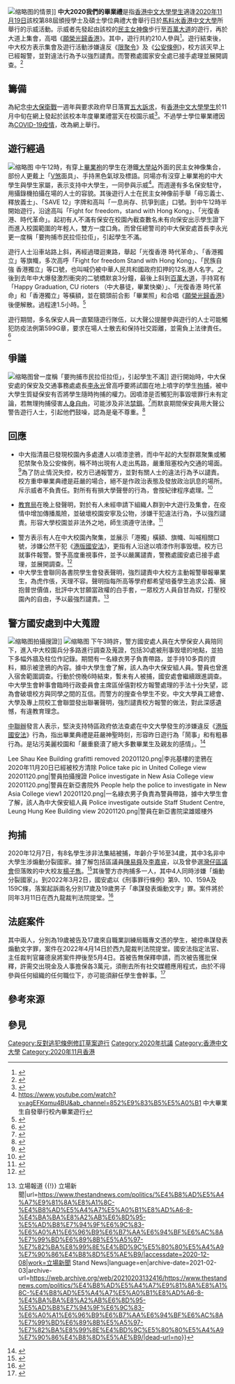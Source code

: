 {{UTC+8}}
{{Infobox Civil Conflict
| title = 中大 2020 我們的畢業禮
| partof = [[反對逃犯條例修訂草案運動公眾行動列表|反對逃犯條例修訂草案運動]]
| image = CUHK Protest 20201119.jpg
| caption = 參與人士在[[百萬大道|百萬大道]]影「畢業照」和合唱《[[願榮光歸香港|願榮光歸香港]]》後便解散
| date = 2020年11月19日
| place = {{HKG}}[[馬料水|馬料水]][[香港中文大學|香港中文大學]]
| coordinates = 
| causes =
| goals =
* 重申「[[五大訴求|五大訴求]]」
* 紀念[[中大保衛戰|中大保衛戰]]一週年
*  不滿校方以疫情為由取消實體畢業禮
* 要求[[中華人民共和國政府|中華人民共和國政府]]立即釋放於[[2020年8月|2020年8月]]被捕的[[12港人被扣鹽田事件|十二名港人]]
| methods = [[遊行|遊行]]、[[集會|集會]]及[[塗鴉|塗鴉]]
| status = 
| result =
*  中大校方早上報警處理
*  警方國安處接手調查
| side1 = [[File:Emblem_of_Hong_Kong_(Black_Bauhinia_with_wilted_petals_variant).svg|20px]] [[香港中文大學|香港中文大學]]學生
| side2 = 
[[香港中文大學|香港中文大學]]保安處
* 大學保安員  
| howmany1 = 210人
| howmany2 = ＞30人
| casualties1 = 
| casualties2 = 
| injuries = 
| arrests = 
| detentions =
| charged =
| fined =
| casualties_label = 
| notes = 
}}
[[File:CUHK_Protest_outside_the_library_20201119.jpg|缩略图]]的情景]]
'''中大2020我們的畢業禮'''是指[[香港中文大學|香港中文大學]][[學生|學生]]適逢[[2020年|2020年]][[11月19日|11月19日]]該校第88屆頒授學士及碩士學位典禮大會舉行日於[[馬料水|馬料水]][[香港中文大學|香港中文大學]]所舉行的示威活動。示威者先發起由該校的[[民主女神像|民主女神像]]步行至[[百萬大道|百萬大道]]的遊行，再於大道上集會，高唱《[[願榮光歸香港|願榮光歸香港]]》。其中，遊行共約210人參與<ref>{{cite web |url=https://www.inmediahk.net/node/1078954 |title=中大畢業生自發遊行 籲勿忘抗爭：不論生死都會記掛手足 |publisher=香港獨立媒體 |accessdate=2020-11-20 |archive-date=2020-11-29 |archive-url=https://web.archive.org/web/20201129150422/http://www.inmediahk.net/node/1078954 |dead-url=no }}</ref>。遊行結束後，中大校方表示集會及遊行活動涉嫌違反《[[限聚令|限聚令]]》及《[[公安條例|公安條例]]》，校方該天早上已經報警，並對違法行為予以強烈譴責。而警務處國家安全處已接手處理並展開調查。<ref>{{cite news |title=警方指有人於中大校園內涉干犯國安法　國安處接手調查 |url=https://news.rthk.hk/rthk/ch/component/k2/1560912-20201119.htm |accessdate=2020-11-20 |publisher=香港電台 |date=2020-11-419 |archive-date=2020-11-26 |archive-url=https://web.archive.org/web/20201126165938/https://news.rthk.hk/rthk/ch/component/k2/1560912-20201119.htm |dead-url=no }}</ref>

==籌備==
為紀念[[中大保衛戰|中大保衛戰]]一週年與要求政府早日落實[[五大訴求|五大訴求]]，有[[香港中文大學|香港中文大學]][[學生|學生]]於11月中旬在網上發起於該校本年度畢業禮當天在校園示威<ref>{{cite web |url=https://topick.hket.com/article/2807545/%E4%B8%AD%E5%A4%A7%E7%95%A2%E6%A5%AD%E7%94%9F%E9%81%8A%E8%A1%8C%E8%81%B2%E6%8F%B4%E8%A2%AB%E6%89%A3%E6%8A%BC12%E6%B8%AF%E4%BA%BA%E3%80%80%E6%95%99%E8%82%B2%E5%B1%80%E8%AD%B4%E8%B2%AC%E6%9C%89%E4%BA%BA%E6%B6%89%E9%80%B2%E8%A1%8C%E9%81%95%E6%B3%95%E6%B4%BB%E5%8B%95 |title=中大畢業生遊行聲援被扣押12港人　教育局譴責有人涉進行違法活動 |publisher=香港經濟日報 |accessdate=2020-11-20 |archive-date=2020-11-27 |archive-url=https://web.archive.org/web/20201127231348/https://topick.hket.com/article/2807545/%E4%B8%AD%E5%A4%A7%E7%95%A2%E6%A5%AD%E7%94%9F%E9%81%8A%E8%A1%8C%E8%81%B2%E6%8F%B4%E8%A2%AB%E6%89%A3%E6%8A%BC12%E6%B8%AF%E4%BA%BA%E3%80%80%E6%95%99%E8%82%B2%E5%B1%80%E8%AD%B4%E8%B2%AC%E6%9C%89%E4%BA%BA%E6%B6%89%E9%80%B2%E8%A1%8C%E9%81%95%E6%B3%95%E6%B4%BB%E5%8B%95 |dead-url=no }}</ref>。不過學士學位畢業禮因為[[COVID-19疫情|COVID-19疫情]]，改為網上舉行。

==遊行經過==
[[File:The_marchers_held_up_banners_with_political_slogans_02.jpg|缩略图]]
中午12時，有穿上[[畢業袍|畢業袍]]的學生在港鐵[[大學站_(香港)|大學站]]外面的民主女神像集合，部份人更戴上「[[V煞|V煞]]面具」、手持黑色氣球及標語。同場亦有沒穿上畢業袍的中大學生與學生家屬，表示支持中大學生，一同參與示威<ref>https://www.youtube.com/watch?v=agEFKqmu4BU&ab_channel=852%E9%83%B5%E5%A0%B1 {{Wayback|url=https://www.youtube.com/watch?v=agEFKqmu4BU&ab_channel=852%E9%83%B5%E5%A0%B1 |date=20201128063034 }} 中大畢業生自發舉行校內畢業遊行</ref>。而週邊有多名保安駐守，用攝錄機拍攝在場的人士的容貌。其後遊行人士在民主女神像前手舉「毋忘義士、釋放義士」、「SAVE 12」字牌和高叫「一息尚存、抗爭到底」口號。到中午12時半開始遊行，沿途高叫「Fight for freedom，stand with Hong Kong」、「光復香港、時代革命」。起初有人不滿有保安在校園內截查數名未有向保安出示學生證下而進入校園範圍的年輕人，雙方一度口角。而曾任總警司的中大保安處首長李永光更一度稱「要拘捕市民拉佢拉佢」，引起學生不滿。

遊行人士沿車站路上斜，再經過環迴東路，舉起「光復香港 時代革命」、「香港獨立」等旗幟，多次高呼「Fight for freedom Stand with Hong Kong」、「民族自強 香港獨立」等口號，也叫喊仍被中華人民共和國政府扣押的12名港人名字。之後到去年中大爆發激烈衝突的二號橋默哀3分鐘，最後上斜到[[百萬大道|百萬大道]]，手持寫有「Happy Graduation, CU rioters （中大暴徒，畢業快樂）」、「光復香港 時代革命」和「香港獨立」等橫額，並在鏡頭前合影「畢業照」和合唱《[[願榮光歸香港|願榮光歸香港]]》後便解散。過程達1.5小時。<ref>{{cite news |title=【中大畢業禮】持港獨旗學生︰中大政治打壓　取消畢業禮是「滑稽」 |url=https://www.thestandnews.com/politics/%E4%B8%AD%E5%A4%A7%E7%95%A2%E6%A5%AD%E7%A6%AE-%E6%88%B4-v-%E7%85%9E%E9%9D%A2%E5%85%B7-%E6%8C%81%E6%B8%AF%E7%8D%A8%E6%97%97%E5%AD%B8%E7%94%9F-%E4%B8%AD%E5%A4%A7%E6%94%BF%E6%B2%BB%E6%89%93%E5%A3%93-%E5%8F%96%E6%B6%88%E7%95%A2%E6%A5%AD%E7%A6%AE%E6%98%AF-%E6%BB%91%E7%A8%BD/ |accessdate=2020-11-20 |publisher=立場新聞 |date=2020-11-19 |archive-date=2020-11-27 |archive-url=https://web.archive.org/web/20201127122131/https://www.thestandnews.com/politics/%E4%B8%AD%E5%A4%A7%E7%95%A2%E6%A5%AD%E7%A6%AE-%E6%88%B4-v-%E7%85%9E%E9%9D%A2%E5%85%B7-%E6%8C%81%E6%B8%AF%E7%8D%A8%E6%97%97%E5%AD%B8%E7%94%9F-%E4%B8%AD%E5%A4%A7%E6%94%BF%E6%B2%BB%E6%89%93%E5%A3%93-%E5%8F%96%E6%B6%88%E7%95%A2%E6%A5%AD%E7%A6%AE%E6%98%AF-%E6%BB%91%E7%A8%BD/ |dead-url=no }}</ref>

遊行期間，多名保安人員一直緊隨遊行隊伍，以大聲公提醒參與遊行的人士可能觸犯防疫法例第599G章，要求在場人士散去和保持社交距離，並需負上法律責任。<ref>{{cite news |title=中大畢業生發起校內遊行　保安跟隨拍攝籲保持社交距離 |url=https://news.rthk.hk/rthk/ch/component/k2/1560819-20201119.htm |accessdate=2020-11-20 |publisher=香港電台 |date=2020-11-19 |archive-date=2020-11-19 |archive-url=https://web.archive.org/web/20201119054428/https://news.rthk.hk/rthk/ch/component/k2/1560819-20201119.htm |dead-url=no }}</ref>

==爭議==
[[File:李永光_in_CUHK_20201119.png|缩略图]]曾一度稱「要拘捕市民拉佢拉佢」，引起學生不滿]]
遊行開始時，中大保安處的保安及交通事務處處長[[李永光|李永光]]曾高呼要將試圖在地上噴字的學生[[拘捕|拘捕]]，被中大學生質疑保安有否將學生隨時拘捕的權力。因噴漆是否觸犯刑事毀壞罪行未有定論，若無理拘捕侵害[[人身自由|人身自由]]，可能涉及非法[[禁錮|禁錮]]。<ref>{{cite web |url=https://www.thestandnews.com/politics/%E4%B8%AD%E5%A4%A7%E7%95%A2%E6%A5%AD%E7%A6%AE-%E5%89%8D%E7%B8%BD%E8%AD%A6%E5%8F%B8-%E4%B8%AD%E5%A4%A7%E4%BF%9D%E5%AE%89%E6%9D%8E%E6%B0%B8%E5%85%89%E6%8F%9A%E8%A8%80-%E6%8B%89-%E5%99%B4%E6%BC%86%E5%AD%B8%E7%94%9F-%E5%BE%8B%E5%B8%AB-%E5%B8%82%E6%B0%91%E5%8F%AF%E5%85%AC%E6%B0%91%E6%8B%98%E6%8D%95-%E4%BD%86%E8%A1%8C%E4%BD%BF%E4%B8%8D%E7%95%B6%E6%88%96%E9%9D%9E%E6%B3%95%E7%A6%81%E9%8C%AE/ |title=【中大畢業禮】前總警司、中大保安李永光揚言「拉」噴漆學生　律師：市民可公民拘捕　但行使不當或非法禁錮 |publisher=立場新聞 |accessdate=2020-11-20 |archive-date=2020-12-01 |archive-url=https://web.archive.org/web/20201201112034/https://www.thestandnews.com/politics/%E4%B8%AD%E5%A4%A7%E7%95%A2%E6%A5%AD%E7%A6%AE-%E5%89%8D%E7%B8%BD%E8%AD%A6%E5%8F%B8-%E4%B8%AD%E5%A4%A7%E4%BF%9D%E5%AE%89%E6%9D%8E%E6%B0%B8%E5%85%89%E6%8F%9A%E8%A8%80-%E6%8B%89-%E5%99%B4%E6%BC%86%E5%AD%B8%E7%94%9F-%E5%BE%8B%E5%B8%AB-%E5%B8%82%E6%B0%91%E5%8F%AF%E5%85%AC%E6%B0%91%E6%8B%98%E6%8D%95-%E4%BD%86%E8%A1%8C%E4%BD%BF%E4%B8%8D%E7%95%B6%E6%88%96%E9%9D%9E%E6%B3%95%E7%A6%81%E9%8C%AE/ |dead-url=no }}</ref>而默哀期間保安員用大聲公警告遊行人士，引起他們鼓噪，認為是毫不尊重。<ref>{{cite news |author1=鄭啟智 |title=【中大畢業生遊行】過百人喊光時、港獨　中大報警防情況失控　警國安處展開調查 |url=https://www.hkcnews.com/article/35739/%E4%B8%AD%E5%A4%A7%E7%95%A2%E6%A5%AD%E7%A6%AE-35742/%E4%B8%AD%E5%A4%A7%E7%95%A2%E6%A5%AD%E7%A6%AE |accessdate=2020-11-20 |publisher=眾新聞 |date=2020-11-19}}</ref>

==回應==
*中大指清晨已發現校園內多處遭人以噴漆塗鴉，而中午起的大型群眾聚集或觸犯禁聚令及公安條例，稱不時出現有人走出馬路，嚴重阻塞校內交通的場面。<ref>{{cite news |title=逾百畢業生校內遊行聲援抗爭者　持「光時」旗喊港獨　中大：強烈譴責，已報警 |url=https://www.thestandnews.com/politics/%E9%80%BE%E7%99%BE%E4%B8%AD%E5%A4%A7%E7%95%A2%E6%A5%AD%E7%94%9F%E6%A0%A1%E5%85%A7%E9%81%8A%E8%A1%8C%E8%81%B2%E6%8F%B4%E6%8A%97%E7%88%AD%E8%80%85-%E6%8C%81-%E5%85%89%E6%99%82-%E6%97%97%E5%94%B1-%E6%A6%AE%E5%85%89-%E6%A0%A1%E6%96%B9%E5%A0%B1%E8%AD%A6/ |accessdate=2020-11-20 |publisher=立場新聞 |date=2020-11-19 |archive-date=2020-11-19 |archive-url=https://web.archive.org/web/20201119103559/https://www.thestandnews.com/politics/%E9%80%BE%E7%99%BE%E4%B8%AD%E5%A4%A7%E7%95%A2%E6%A5%AD%E7%94%9F%E6%A0%A1%E5%85%A7%E9%81%8A%E8%A1%8C%E8%81%B2%E6%8F%B4%E6%8A%97%E7%88%AD%E8%80%85-%E6%8C%81-%E5%85%89%E6%99%82-%E6%97%97%E5%94%B1-%E6%A6%AE%E5%85%89-%E6%A0%A1%E6%96%B9%E5%A0%B1%E8%AD%A6/ |dead-url=no }}</ref>為了防止情況失控，校方已通報警方，並對有關人士的違法行為予以譴責。校方重申畢業典禮是莊嚴的場合，絕不是作政治表態及發放政治訊息的場所。斥示威者不負責任。對所有有損大學聲譽的行為，會按紀律程序處理。<ref>{{cite news |title=中大畢業生在校園展示港獨橫額旗幟　警方國安處接手調查 |url=https://hk.on.cc/hk/bkn/cnt/news/20201119/bkn-20201119125406465-1119_00822_001.html |accessdate=2020-11-20 |publisher=on.cc |date=2020-11-19 |archive-date=2020-11-27 |archive-url=https://web.archive.org/web/20201127213539/https://hk.on.cc/hk/bkn/cnt/news/20201119/bkn-20201119125406465-1119_00822_001.html |dead-url=no }}</ref>

*[[教育局_(香港)|教育局]]在晚上發聲明，對於有人未經申請下組織人群到中大遊行及集會，在疫情中增加傳播風險，並破壞校園安寧及公物，涉嫌干犯違法行為，予以強烈譴責。形容大學校園並非法外之地，師生須遵守法律。<ref>{{cite news |author1=鄭秋玲 |title=中大指今早校內遊行有人叫港獨口號　警國安處展開調查 |url=https://www.hk01.com/%E7%A4%BE%E6%9C%83%E6%96%B0%E8%81%9E/551303/%E5%9C%8B%E5%AE%89%E6%B3%95-%E4%B8%AD%E5%A4%A7%E6%8C%87%E4%BB%8A%E6%97%A9%E6%A0%A1%E5%85%A7%E9%81%8A%E8%A1%8C%E6%9C%89%E4%BA%BA%E5%8F%AB%E6%B8%AF%E7%8D%A8%E5%8F%A3%E8%99%9F-%E8%AD%A6%E5%9C%8B%E5%AE%89%E8%99%95%E5%B1%95%E9%96%8B%E8%AA%BF%E6%9F%A5 |accessdate=2020-11-20 |work=香港01 |date=2020-11-19 |archive-date=2020-11-28 |archive-url=https://web.archive.org/web/20201128050240/https://www.hk01.com/%E7%A4%BE%E6%9C%83%E6%96%B0%E8%81%9E/551303/%E5%9C%8B%E5%AE%89%E6%B3%95-%E4%B8%AD%E5%A4%A7%E6%8C%87%E4%BB%8A%E6%97%A9%E6%A0%A1%E5%85%A7%E9%81%8A%E8%A1%8C%E6%9C%89%E4%BA%BA%E5%8F%AB%E6%B8%AF%E7%8D%A8%E5%8F%A3%E8%99%9F-%E8%AD%A6%E5%9C%8B%E5%AE%89%E8%99%95%E5%B1%95%E9%96%8B%E8%AA%BF%E6%9F%A5 |dead-url=no }}</ref>

*警方表示有人在中大校園內聚集，並展示「港獨」橫額、旗幟、叫喊相關口號，涉嫌公然干犯《[[港版國安法|港版國安法]]》，更指有人沿途以噴漆作刑事毁壞。校方已就事件報警。警予高度重視事件，並予以嚴厲譴責，警務處國安處已接手處理，並展開調查。<ref>{{cite news |title=中大畢業生校內遊行　警國安處調查 |url=https://news.mingpao.com/ins/%E6%B8%AF%E8%81%9E/article/20201119/s00001/1605791731413/%E4%B8%AD%E5%A4%A7%E7%95%A2%E6%A5%AD%E7%94%9F%E6%A0%A1%E5%85%A7%E9%81%8A%E8%A1%8C-%E8%AD%A6%E5%9C%8B%E5%AE%89%E8%99%95%E8%AA%BF%E6%9F%A5 |accessdate=2020-11-20 |work=明報 |date=2020-11-19 |archive-date=2020-12-05 |archive-url=https://web.archive.org/web/20201205185010/https://news.mingpao.com/ins/%E6%B8%AF%E8%81%9E/article/20201119/s00001/1605791731413/%E4%B8%AD%E5%A4%A7%E7%95%A2%E6%A5%AD%E7%94%9F%E6%A0%A1%E5%85%A7%E9%81%8A%E8%A1%8C-%E8%AD%A6%E5%9C%8B%E5%AE%89%E8%99%95%E8%AA%BF%E6%9F%A5 |dead-url=no }}</ref>
*中大學生會聯同各書院學生會發表聲明，強烈譴責中大校方主動報警舉報畢業生，為虎作倀，天理不容。聲明指每所高等學府都希望培養學生追求公義、擁抱普世價值，批評中大甘願當政權的白手套，一眾校方人員自甘為奴，打壓校園內的自由，予以最強烈譴責。<ref>{{Cite web|title=【中大遊行】中大報警 8 人被捕 學生會：校方淪政權白手套 為虎作倀天理不容 {{!}} 立場報道 {{!}} 立場新聞|url=https://www.thestandnews.com/politics/%E4%B8%AD%E5%A4%A7%E9%81%8A%E8%A1%8C-%E4%B8%AD%E5%A4%A7%E5%A0%B1%E8%AD%A6-8-%E4%BA%BA%E8%A2%AB%E6%8D%95-%E5%AD%B8%E7%94%9F%E6%9C%83-%E6%A0%A1%E6%96%B9%E6%B7%AA%E6%94%BF%E6%AC%8A%E7%99%BD%E6%89%8B%E5%A5%97-%E7%82%BA%E8%99%8E%E4%BD%9C%E5%80%80%E5%A4%A9%E7%90%86%E4%B8%8D%E5%AE%B9/|accessdate=2020-12-08|work=立場新聞 Stand News|language=en|archive-date=2021-02-03|archive-url=https://web.archive.org/web/20210203132416/https://www.thestandnews.com/politics/%E4%B8%AD%E5%A4%A7%E9%81%8A%E8%A1%8C-%E4%B8%AD%E5%A4%A7%E5%A0%B1%E8%AD%A6-8-%E4%BA%BA%E8%A2%AB%E6%8D%95-%E5%AD%B8%E7%94%9F%E6%9C%83-%E6%A0%A1%E6%96%B9%E6%B7%AA%E6%94%BF%E6%AC%8A%E7%99%BD%E6%89%8B%E5%A5%97-%E7%82%BA%E8%99%8E%E4%BD%9C%E5%80%80%E5%A4%A9%E7%90%86%E4%B8%8D%E5%AE%B9/|dead-url=no}}</ref>

==警方國安處到中大蒐證==
[[File:Police_take_pic_in_United_College_20201120.png|缩略图]]拍攝搜證]]
[[File:Police_private_car_outside_Fung_King_Hey_Building_20201120.png|缩略图]]
下午3時許，警方國安處人員在大學保安人員陪同下，進入中大校園兵分多路進行調查及蒐證，包括30處被刑事毁壞的地點，並拍下多幅外牆及柱位作記錄。期間有一名綠衣男子負責帶路，並手持10多頁的資料，顯示被塗鴉的內容。據中大學生會了解，該人為中大保安組人員。警員也曾進入宿舍範圍調查。行動於傍晚6時結束，暫未有人被捕，國安處會繼續跟進調查。中大學生會幹事會臨時行政委員會主席區倬僖對校方報警處理的手法十分失望，認為會破壞校方與同學之間的互信。而警方的搜查令學生不安。中文大學員工總會、大學及專上院校工會聯盟發出聯署聲明，強烈譴責校方報警的做法，對此深感遺憾，有違教育理念。

[[中聯辦|中聯辦]]發言人表示，堅決支持特區政府依法查處在中文大學發生的涉嫌違反《[[港版國安法|港版國安法]]》行為，指出畢業典禮是莊嚴神聖時刻，形容昨日遊行為「鬧事」和有粗暴行為。是玷污美麗校園和「嚴重褻瀆了絕大多數畢業生及親友的感情」。<ref>{{cite news |title=國安處中大蒐證 學生斥校方就遊行報警 學生會指保安員帶路 中聯辦支持執法 |url=https://news.mingpao.com/pns/%e6%b8%af%e8%81%9e/article/20201121/s00002/1605896888540/%e5%9c%8b%e5%ae%89%e8%99%95%e4%b8%ad%e5%a4%a7%e8%92%90%e8%ad%89-%e5%ad%b8%e7%94%9f%e6%96%a5%e6%a0%a1%e6%96%b9%e5%b0%b1%e9%81%8a%e8%a1%8c%e5%a0%b1%e8%ad%a6-%e5%ad%b8%e7%94%9f%e6%9c%83%e6%8c%87%e4%bf%9d%e5%ae%89%e5%93%a1%e5%b8%b6%e8%b7%af-%e4%b8%ad%e8%81%af%e8%be%a6%e6%94%af%e6%8c%81%e5%9f%b7%e6%b3%95 |accessdate=2020-11-21 |work=明報 |date=2020-11-21 |archive-date=2020-11-29 |archive-url=https://web.archive.org/web/20201129133844/https://news.mingpao.com/pns/%E6%B8%AF%E8%81%9E/article/20201121/s00002/1605896888540/%E5%9C%8B%E5%AE%89%E8%99%95%E4%B8%AD%E5%A4%A7%E8%92%90%E8%AD%89-%E5%AD%B8%E7%94%9F%E6%96%A5%E6%A0%A1%E6%96%B9%E5%B0%B1%E9%81%8A%E8%A1%8C%E5%A0%B1%E8%AD%A6-%E5%AD%B8%E7%94%9F%E6%9C%83%E6%8C%87%E4%BF%9D%E5%AE%89%E5%93%A1%E5%B8%B6%E8%B7%AF-%E4%B8%AD%E8%81%AF%E8%BE%A6%E6%94%AF%E6%8C%81%E5%9F%B7%E6%B3%95 |dead-url=no }}</ref>

<gallery>
Lee Shau Kee Building grafitti removed 20201120.png|李兆基樓的塗鴉在2020年11月20日已經被校方清除
Police take pic in United College view 20201120.png|警員拍攝搜證
Police investigate in New Asia College view 20201120.png|警員在新亞書院外
People help the police to investigate in New Asia College view1 20201120.png|一名綠衣男子負責為警員帶路，據中大學生會了解，該人為中大保安組人員
Police investigate outside Staff Student Centre, Leung Hung Kee Building view 20201120.png|警員在新亞書院梁雄姬樓外
</gallery>

==拘捕==
2020年12月7日，有8名學生涉非法集結被捕，年齡介乎16至34歲，其中3名非中大學生涉煽動分裂國家。據了解包括區議員[[陳易舜|陳易舜]]及[[李嘉睿|李嘉睿]]，以及曾參選[[灣仔區議會|灣仔區議會]]但落敗的中大校友[[楊子雋|楊子雋]]。<ref>{{cite news |title=中大畢業禮遊行8人涉非法集結被捕　其中3學生另涉煽動分裂國家 |url=https://www.hk01.com/%E7%AA%81%E7%99%BC/558479/%E4%B8%AD%E5%A4%A7%E7%95%A2%E6%A5%AD%E7%A6%AE%E9%81%8A%E8%A1%8C8%E4%BA%BA%E6%B6%89%E9%9D%9E%E6%B3%95%E9%9B%86%E7%B5%90%E8%A2%AB%E6%8D%95-%E5%85%B6%E4%B8%AD3%E5%AD%B8%E7%94%9F%E5%8F%A6%E6%B6%89%E7%85%BD%E5%8B%95%E5%88%86%E8%A3%82%E5%9C%8B%E5%AE%B6 |accessdate=2021-01-25 |work=香港01 |date=2020-12-07 |archive-date=2021-02-09 |archive-url=https://web.archive.org/web/20210209122355/https://www.hk01.com/%E7%AA%81%E7%99%BC/558479/%E4%B8%AD%E5%A4%A7%E7%95%A2%E6%A5%AD%E7%A6%AE%E9%81%8A%E8%A1%8C8%E4%BA%BA%E6%B6%89%E9%9D%9E%E6%B3%95%E9%9B%86%E7%B5%90%E8%A2%AB%E6%8D%95-%E5%85%B6%E4%B8%AD3%E5%AD%B8%E7%94%9F%E5%8F%A6%E6%B6%89%E7%85%BD%E5%8B%95%E5%88%86%E8%A3%82%E5%9C%8B%E5%AE%B6 |dead-url=no }}</ref>其後警方亦拘捕多一人，其中4人同時涉嫌「煽動分裂國家」。到2022年3月2日，國安處以《刑事罪行條例》第9、10、159A及159C條，落案起訴兩名分別17歲及19歲男子「串謀發表煽動文字」罪。案件將於同年3月11日在西九龍裁判法院提堂。<ref>{{cite news |title=前年中大畢業禮遊行9人被捕　國安處今控兩男涉串謀發表煽動文字 |url=https://www.hk01.com/%E7%AA%81%E7%99%BC/742359/%E5%89%8D%E5%B9%B4%E4%B8%AD%E5%A4%A7%E7%95%A2%E6%A5%AD%E7%A6%AE%E9%81%8A%E8%A1%8C9%E4%BA%BA%E8%A2%AB%E6%8D%95-%E5%9C%8B%E5%AE%89%E8%99%95%E4%BB%8A%E6%8E%A7%E5%85%A9%E7%94%B7%E6%B6%89%E4%B8%B2%E8%AC%80%E7%99%BC%E8%A1%A8%E7%85%BD%E5%8B%95%E6%96%87%E5%AD%97 |accessdate=2022-03-02 |work=香港01 |date=2022-03-02}}</ref>

==法庭案件==
其中兩人，分別為19歲被告及17歲來自職業訓練局職專文憑的學生，被控串謀發表煽動文字罪，案件在2022年4月14日於西九龍裁判法院提堂。國安法指定法官、主任裁判官羅德泉將案件押後至5月4日。首被告無保釋申請，而次被告獲批保釋，許需交出現金及人事擔保各3萬元，須刪去所有社交媒體應用程式，由於不得參與任何組織的任何職位下，亦可能須辭任學生會幹事。<ref>{{cite news |title=涉中大遊行煽動兩人提堂 一獲保釋須刪社交媒體App |url=https://news.mingpao.com/pns/%e6%b8%af%e8%81%9e/article/20220415/s00002/1649961166404/%e6%b6%89%e4%b8%ad%e5%a4%a7%e9%81%8a%e8%a1%8c%e7%85%bd%e5%8b%95%e5%85%a9%e4%ba%ba%e6%8f%90%e5%a0%82-%e4%b8%80%e7%8d%b2%e4%bf%9d%e9%87%8b%e9%a0%88%e5%88%aa%e7%a4%be%e4%ba%a4%e5%aa%92%e9%ab%94app |accessdate=2022-04-15 |work=明報 |date=2022-04-15}}</ref>

== 參考來源 ==
{{Reflist|2}}

==參見==
{{commons|Category:Demonstrations_against_extradition_bill,_19_November_2020}}
{{wikinews|中大畢業禮有人示威 警方國安處展開調查}}
{{香港逃犯條例爭議}}
{{香港中文大學}}
[[Category:反對逃犯條例修訂草案遊行|Category:反對逃犯條例修訂草案遊行]]
[[Category:2020年抗議|Category:2020年抗議]]
[[Category:香港中文大學|Category:香港中文大學]]
[[Category:2020年11月香港|Category:2020年11月香港]]